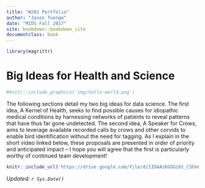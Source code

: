 ```yaml
---
title: "W201 Portfolio"
author: "Jason Tuenge"
date: "MIDS Fall 2017"
site: bookdown::bookdown_site
documentclass: book
---
```


<!-- This won't be displayed but it will initialize your R session. Add any R libraries you need here. -->
```r
library(magrittr)
```


# Big Ideas for Health and Science {-}

<!-- You can include images saved within your repo... -->
```r
#knitr::include_graphics('img/hello-world.png')
```

The following sections detail my two big ideas for data science. The first idea, A Kernel of Health, seeks to find possible causes for idiopathic medical conditions by harnessing networks of patients to reveal patterns that have thus far gone undetected. The second idea, A Speaker for Crows, aims to leverage available recorded calls by crows and other corvids to enable bird identification without the need for tagging. As I explain in the short video linked below, these proposals are presented in order of priority and anticipated impact -- I hope you will agree that the first is particularly worthy of continued team development!  

<!-- Below this line is just examples of how you can embed video from Google Drive. First you have to enable sharing, then just get the object ID which is that long string between d/ and /preview and will also be appended to any sharing link you generate for your video. -->
<p>
```r
knitr::include_url('https://drive.google.com/file/d/1IOAAzKGOGi6t_C5OoOgiDrPVhC8e93T2/view?usp=sharing')
```

*Updated: `r Sys.Date()`*
